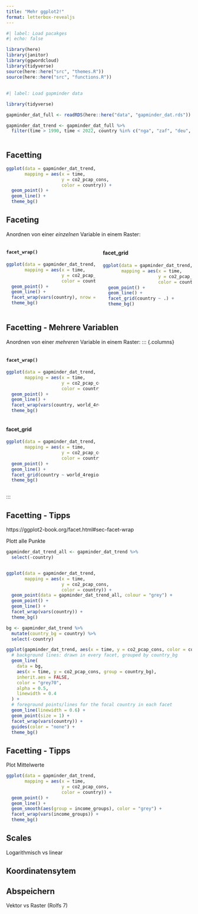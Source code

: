 ```yaml
---
title: "Mehr ggplot2!"
format: letterbox-revealjs
---
```


```r
#| label: Load pacakges
#| echo: false

library(here)
library(janitor)
library(ggwordcloud)
library(tidyverse)
source(here::here("src", "themes.R"))
source(here::here("src", "functions.R"))
```

## 
```r
#| label: Load gapminder data

library(tidyverse)

gapminder_dat_full <- readRDS(here::here("data", "gapminder_dat.rds"))

gapminder_dat_trend <- gapminder_dat_full %>% 
  filter(time > 1990, time < 2022, country %in% c("nga", "zaf", "deu", "rus", "chn", "ind", "bra", "usa", "egy", "aus", "mex", "jpn")) 
  

```

## Facetting
```r
ggplot(data = gapminder_dat_trend, 
       mapping = aes(x = time, 
                     y = co2_pcap_cons, 
                     color = country)) +
  geom_point() + 
  geom_line() +
  theme_bg()
```

## Faceting
Anordnen von einer *einzelnen* Variable in einem Raster:

::: {.columns}
::: {.column width="50%"}
#### `facet_wrap()`

```r

ggplot(data = gapminder_dat_trend, 
       mapping = aes(x = time, 
                     y = co2_pcap_cons, 
                     color = country)) +
  geom_point() + 
  geom_line() +
  facet_wrap(vars(country), nrow = 4) +
  theme_bg()
```

:::
::: {.column width="50%"}
#### facet_grid

```r

ggplot(data = gapminder_dat_trend, 
       mapping = aes(x = time, 
                     y = co2_pcap_cons, 
                     color = country)) +
  geom_point() + 
  geom_line() +
  facet_grid(country ~ .) +
  theme_bg()
```

:::
:::

## Facetting - Mehrere Variablen
Anordnen von einer *mehreren* Variable in einem Raster:
::: {.columns}

::: {.column width="50%"}
#### `facet_wrap()`

```r

ggplot(data = gapminder_dat_trend, 
       mapping = aes(x = time, 
                     y = co2_pcap_cons, 
                     color = country)) +
  geom_point() + 
  geom_line() +
  facet_wrap(vars(country, world_4region), nrow = 4) +
  theme_bg()
```

:::
::: {.column width="50%"}
#### facet_grid

```r

ggplot(data = gapminder_dat_trend, 
       mapping = aes(x = time, 
                     y = co2_pcap_cons, 
                     color = country)) +
  geom_point() + 
  geom_line() +
  facet_grid(country ~ world_4region) +
  theme_bg()
```

:::
:::

## Facetting - Tipps

https://ggplot2-book.org/facet.html#sec-facet-wrap

Plott alle Punkte
```r


gapminder_dat_trend_all <- gapminder_dat_trend %>% 
  select(-country)


ggplot(data = gapminder_dat_trend, 
       mapping = aes(x = time, 
                     y = co2_pcap_cons, 
                     color = country)) +
  geom_point(data = gapminder_dat_trend_all, colour = "grey") +
  geom_point() + 
  geom_line() +
  facet_wrap(vars(country)) +
  theme_bg()
```

```r
bg <- gapminder_dat_trend %>%
  mutate(country_bg = country) %>%
  select(-country)

ggplot(gapminder_dat_trend, aes(x = time, y = co2_pcap_cons, color = country, group = country)) +
  # background lines: drawn in every facet, grouped by country_bg
  geom_line(
    data = bg,
    aes(x = time, y = co2_pcap_cons, group = country_bg),
    inherit.aes = FALSE,
    color = "grey70",
    alpha = 0.5,
    linewidth = 0.4
  ) +
  # foreground points/lines for the focal country in each facet
  geom_line(linewidth = 0.6) +
  geom_point(size = 1) +
  facet_wrap(vars(country)) +
  guides(color = "none") +
  theme_bg()
```


## Facetting - Tipps
Plot Mittelwerte

```r

ggplot(data = gapminder_dat_trend, 
       mapping = aes(x = time, 
                     y = co2_pcap_cons, 
                     color = country)) +
  geom_point() + 
  geom_line() +
  geom_smooth(aes(group = income_groups), color = "grey") +
  facet_wrap(vars(income_groups)) +
  theme_bg()
```



## Scales
Logarithmisch vs linear

## Koordinatensytem
## Abspeichern
Vektor vs Raster (Rolfs 7)